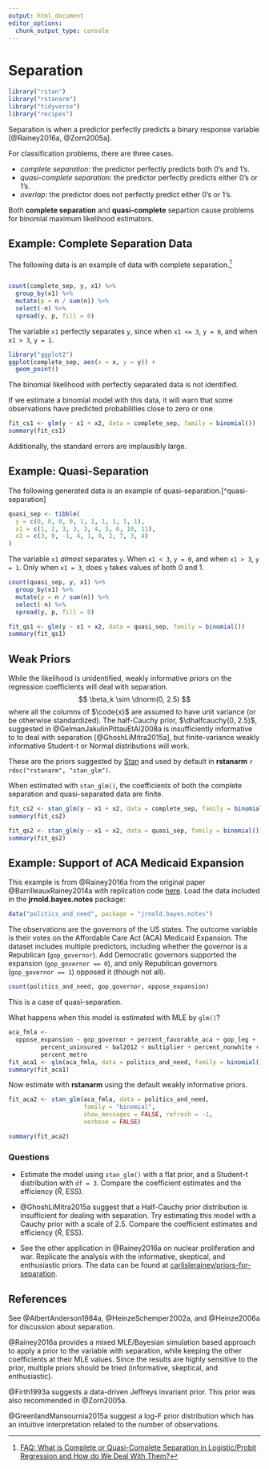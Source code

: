 ```yaml
---
output: html_document
editor_options:
  chunk_output_type: console
---
```


# Separation

```r
library("rstan")
library("rstanarm")
library("tidyverse")
library("recipes")
```

Separation is when a predictor perfectly predicts a binary response variable [@Rainey2016a, @Zorn2005a].

For classification problems, there are three cases.

-   *complete separation*: the predictor perfectly predicts both 0's and 1's.
-   *quasi-complete separation*: the predictor perfectly predicts either 0's or 1's.
-   *overlap*: the predictor does not perfectly predict either 0's or 1's.

Both **complete separation** and **quasi-complete** separtion cause problems for binomial maximum likelihood estimators.

## Example: Complete Separation Data

The following data is an example of data with complete separation.[^fake-separation]
```r

```

```r
count(complete_sep, y, x1) %>%
  group_by(x1) %>%
  mutate(p = n / sum(n)) %>%
  select(-n) %>%
  spread(y, p, fill = 0)
```
The variable `x1` perfectly separates `y`, since when `x1 <= 3`, `y = 0`,
and when `x1 > 3`, `y = 1`.

```r
library("ggplot2")
ggplot(complete_sep, aes(x = x, y = y)) + 
  geom_point()
```


The binomial likelihood with perfectly separated data is not identified.

If we estimate a binomial model with this data, it will warn that some observations
have predicted probabilities close to zero or one.
```r
fit_cs1 <- glm(y ~ x1 + x2, data = complete_sep, family = binomial())
summary(fit_cs1)
```
Additionally, the standard errors are implausibly large.

## Example: Quasi-Separation

The following generated data is an example of quasi-separation.[^quasi-separation]
```r
quasi_sep <- tibble(
  y = c(0, 0, 0, 0, 1, 1, 1, 1, 1, 1),
  x1 = c(1, 2, 3, 3, 3, 4, 5, 6, 10, 11),
  x2 = c(3, 0, -1, 4, 1, 0, 2, 7, 3, 4)
)
```

The variable `x1` *almost* separates `y`.
When `x1 < 3`, `y = 0`, and when `x1 > 3`, `y = 1`.
Only when `x1 = 3`, does `y` takes values of both 0 and 1.
```r
count(quasi_sep, y, x1) %>%
  group_by(x1) %>%
  mutate(p = n / sum(n)) %>%
  select(-n) %>%
  spread(y, p, fill = 0)
```

```r
fit_qs1 <- glm(y ~ x1 + x2, data = quasi_sep, family = binomial())
summary(fit_qs1)
```

## Weak Priors

While the likelihood is unidentified, weakly informative priors on the regression coefficients will deal with separation.
$$
\beta_k \sim \dnorm(0, 2.5)
$$
where all the columns of $\code{x}$ are assumed to have unit variance (or be otherwise standardized).
The half-Cauchy prior, $\dhalfcauchy(0, 2.5)$, suggested in @GelmanJakulinPittauEtAl2008a is insufficiently informative to  to deal with separation [@GhoshLiMitra2015a], but finite-variance weakly informative Student-t or Normal distributions will work.

These are the priors suggested by [Stan](https://github.com/stan-dev/stan/wiki/Prior-Choice-Recommendations) and
used by default in **rstanarm** `r rdoc("rstanarm", "stan_glm")`.

When estimated with `stan_glm()`, the coefficients of both the complete separation and quasi-separated data are finite.
```r
fit_cs2 <- stan_glm(y ~ x1 + x2, data = complete_sep, family = binomial())
summary(fit_cs2)
```
```r
fit_qs2 <- stan_glm(y ~ x1 + x2, data = quasi_sep, family = binomial())
summary(fit_qs2)
```

## Example: Support of ACA Medicaid Expansion

This example is from @Rainey2016a from the original paper @BarrilleauxRainey2014a
with replication code [here](https://github.com/carlislerainey/separation).
Load the data included in the **jrnold.bayes.notes** package:
```r
data("politics_and_need", package = "jrnold.bayes.notes")
```

The observations are the governors of the US states.
The outcome variable is their votes on the Affordable Care Act (ACA) Medicaid Expansion.
The dataset includes multiple predictors, including whether the governor is a Republican (`gop_governor`).
Add Democratic governors supported the expansion (`gop_governor == 0`),
and only Republican governors (`gop_governor == 1`) opposed it (though not all).
```r
count(politics_and_need, gop_governor, oppose_expansion)
```
This is a case of quasi-separation.

What happens when this model is estimated with MLE by `glm()`?
```r
aca_fmla <-
  oppose_expansion ~ gop_governor + percent_favorable_aca + gop_leg +
         percent_uninsured + bal2012 + multiplier + percent_nonwhite +
         percent_metro
fit_aca1 <- glm(aca_fmla, data = politics_and_need, family = binomial())
summary(fit_aca1)
```

Now estimate with **rstanarm** using the default weakly informative priors.
```r
fit_aca2 <- stan_glm(aca_fmla, data = politics_and_need,
                     family = "binomial",
                     show_messages = FALSE, refresh = -1,
                     verbose = FALSE)
```
```r
summary(fit_aca2)
```

### Questions

-   Estimate the model using `stan_glm()` with a flat prior, and a Student-t
    distribution with `df = 3`. Compare the coefficient estimates and the
    efficiency ($\hat{R}$, ESS).

-   @GhoshLiMitra2015a suggest that a Half-Cauchy prior distribution is
    insufficient for dealing with separation. Try estimating this model with
    a Cauchy prior with a scale of 2.5. Compare the coefficient estimates
    and efficiency ($\hat{R}$, ESS).

-   See the other application in @Rainey2016a on nuclear proliferation and
    war. Replicate the analysis with the informative, skeptical, and
    enthusiastic priors.  The data can be found at [carlislerainey/priors-for-separation](https://github.com/carlislerainey/priors-for-separation/tree/master/bm-replication).

## References

See @AlbertAnderson1984a, @HeinzeSchemper2002a, and @Heinze2006a for discussion
about separation.

@Rainey2016a provides a mixed MLE/Bayesian simulation based approach to apply a prior to the variable with separation, while keeping the other coefficients at their MLE values.
Since the results are highly sensitive to the prior, multiple priors should be tried (informative, skeptical, and enthusiastic).

@Firth1993a suggests a data-driven Jeffreys invariant prior. This prior was also recommended in @Zorn2005a.

@GreenlandMansournia2015a suggest a log-F prior distribution which has an intuitive interpretation related to the number of observations.

[^fake-separation]: [FAQ: What is Complete or Quasi-Complete Separation in Logistic/Probit Regression and How do We Deal With Them?](https://stats.idre.ucla.edu/other/mult-pkg/faq/general/faqwhat-is-complete-or-quasi-complete-separation-in-logisticprobit-regression-and-how-do-we-deal-with-them/)
